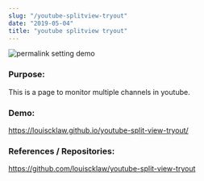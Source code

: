 ```yaml
---
slug: "/youtube-splitview-tryout"
date: "2019-05-04"
title: "youtube splitview tryout"
---
```



![permalink setting demo](/youtubesplitviewtryout_thumbnail.png)

### Purpose:
This is a page to monitor multiple channels in youtube.

### Demo:
https://louiscklaw.github.io/youtube-split-view-tryout/

### References / Repositories:
https://github.com/louiscklaw/youtube-split-view-tryout
